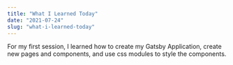 ```yaml
---
title: "What I Learned Today"
date: "2021-07-24"
slug: "what-i-learned-today"
---
```


For my first session, I learned how to create my Gatsby Application, create new pages and components, and use css modules to style the components.